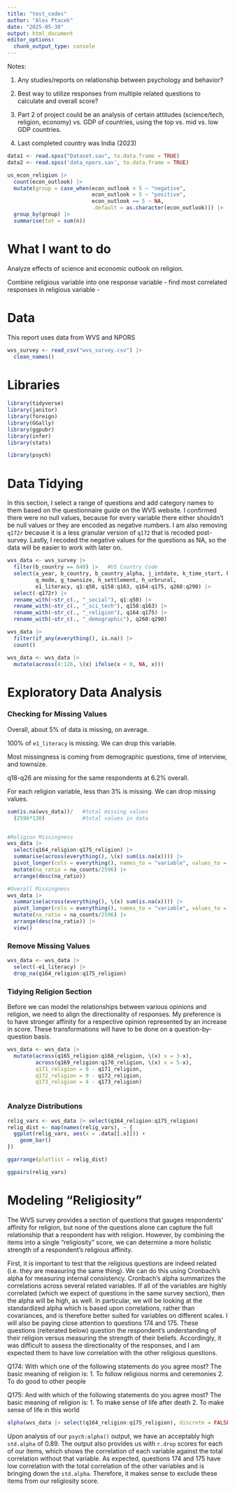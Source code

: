 ```yaml
---
title: "test_codes"
author: "Alex Ptacek"
date: "2025-05-30"
output: html_document
editor_options: 
  chunk_output_type: console
---
```


Notes:

1. Any studies/reports on relationship between psychology and behavior?

2. Best way to utilize responses from multiple related questions to calculate and overall score?

3. Part 2 of project could be an analysis of certain attitudes (science/tech, religion, economy) vs. GDP of countries, using the top vs. mid vs. low GDP countries.

4. Last completed country was India (2023)



```r
data1 <- read.spss("Dataset.sav", to.data.frame = TRUE)
data2 <- read.spss('data_npors.sav', to.data.frame = TRUE)

```

```r
us_econ_religion |> 
  count(econ_outlook) |> 
  mutate(group = case_when(econ_outlook < 5 ~ "negative",
                           econ_outlook > 5 ~ "positive",
                           econ_outlook == 5 ~ NA,
                           .default = as.character(econ_outlook))) |> 
  group_by(group) |> 
  summarise(tot = sum(n))
```

################################################################################

# What I want to do 

Analyze effects of science and economic outlook on religion.

Combine religious variable into one response variable
- find most correlated responses in religious variable
- 


# Data

This report uses data from WVS and NPORS

```r
wvs_survey <- read_csv("wvs_survey.csv") |> 
  clean_names()
```



# Libraries

```r
library(tidyverse)
library(janitor)
library(foreign)
library(GGally)
library(ggpubr)
library(infer)
library(stats)

library(psych)
```


# Data Tidying

In this section, I select a range of questions and add category names to them based on the questionnaire guide on the WVS website. I confirmed there were no null values, because for every variable there either shouldn't be null values or they are encoded as negative numbers. I am also removing `q172r` because it is a less granular version of `q172` that is recoded post-survey. Lastly, I recoded the negative values for the questions as NA, so the data will be easier to work with later on.

```r
wvs_data <- wvs_survey |> 
  filter(b_country == 840) |>   #US Country Code
  select(a_year, b_country, b_country_alpha, j_intdate, k_time_start, k_time_end,
         q_mode, g_townsize, h_settlement, h_urbrural,
         e1_literacy, q1:q50, q158:q163, q164:q175, q260:q290) |> 
  select(-q172r) |> 
  rename_with(~str_c(., "_social"), q1:q50) |> 
  rename_with(~str_c(., "_sci_tech"), q158:q163) |>
  rename_with(~str_c(., "_religion"), q164:q175) |>
  rename_with(~str_c(., "_demographic"), q260:q290)

wvs_data |> 
  filter(if_any(everything(), is.na)) |> 
  count()

wvs_data <- wvs_data |> 
  mutate(across(4:126, \(x) ifelse(x < 0, NA, x)))

```


# Exploratory Data Analysis

### Checking for Missing Values

Overall, about 5% of data is missing, on average.

100% of `e1_literacy` is missing. We can drop this variable.

Most missingness is coming from demographic questions, time of interview, and townsize.

q18-q26 are missing for the same respondents at 6.2% overall.

For each religion variable, less than 3% is missing. We can drop missing values.

```r
sum(is.na(wvs_data))/   #total missing values
  (2596*130)            #total values in data


#Religion Missingness
wvs_data |> 
  select(q164_religion:q175_religion) |> 
  summarise(across(everything(), \(x) sum(is.na(x)))) |> 
  pivot_longer(cols = everything(), names_to = "variable", values_to = "na_counts") |> 
  mutate(na_ratio = na_counts/2596) |> 
  arrange(desc(na_ratio))

#Overall Missingness
wvs_data |> 
  summarise(across(everything(), \(x) sum(is.na(x)))) |> 
  pivot_longer(cols = everything(), names_to = "variable", values_to = "na_counts") |> 
  mutate(na_ratio = na_counts/2596) |> 
  arrange(desc(na_ratio)) |> 
  view()
```


### Remove Missing Values

```r
wvs_data <- wvs_data |> 
  select(-e1_literacy) |> 
  drop_na(q164_religion:q175_religion)
```



### Tidying Religion Section

Before we can model the relationships between various opinions and religion, we need to align the directionality of responses. My preference is to have stronger affinity for a respective opinion represented by an increase in score. These transformations will have to be done on a question-by-question basis.



```r
wvs_data <- wvs_data |> 
  mutate(across(q165_religion:q168_religion, \(x) x = 3-x),
         across(q169_religion:q170_religion, \(x) x = 5-x),
         q171_religion = 8 - q171_religion,
         q172_religion = 9 - q172_religion,
         q173_religion = 4 - q173_religion)



```


### Analyze Distributions

```r
relig_vars <- wvs_data |> select(q164_religion:q175_religion)
relig_dist <- map(names(relig_vars), ~ {
  ggplot(relig_vars, aes(x = .data[[.x]])) +
    geom_bar()
})

ggarrange(plotlist = relig_dist)
```


```r
ggpairs(relig_vars)
```



# Modeling "Religiosity"

The WVS survey provides a section of questions that gauges respondents' affinity for religion, but none of the questions alone can capture the full relationship that a respondent has with religion. However, by combining the items into a single "religiosity" score, we can determine a more holistic strength of a respondent's religious affinity.

First, it is important to test that the religious questions are indeed related (i.e. they are measuring the same thing). We can do this using Cronbach's alpha for measuring internal consistency. Cronbach's alpha summarizes the correlations across several related variables. If all of the variables are highly correlated (which we expect of questions in the same survey section), then the alpha will be high, as well. In particular, we will be looking at the standardized alpha which is based upon correlations, rather than covariances, and is therefore better suited for variables on different scales. I will also be paying close attention to questions 174 and 175. These questions (reiterated below) question the respondent's understanding of their religion versus measuring the strength of their beliefs. Accordingly, it was difficult to assess the directionality of the responses, and I am expected them to have low correlation with the other religious questions.

Q174: With which one of the following statements do you agree most? The basic meaning of religion is:
1. To follow religious norms and ceremonies 2. To do good to other people

Q175: And with which of the following statements do you agree most? The basic meaning of religion is:
1. To make sense of life after death 2. To make sense of life in this world 

```r
alpha(wvs_data |> select(q164_religion:q175_religion), discrete = FALSE)
```


Upon analysis of our `psych:alpha()` output, we have an acceptably high `std.alpha` of 0.89. The output also provides us with `r.drop` scores for each of our items, which shows the correlation of each variable against the total correlation without that variable. As expected, questions 174 and 175 have low correlation with the total correlation of the other variables and is bringing down the `std.alpha`. Therefore, it makes sense to exclude these items from our religiosity score.











































































































































































































































































